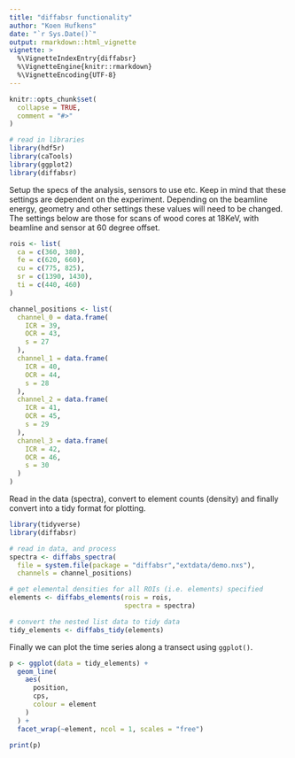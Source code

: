 ```yaml
---
title: "diffabsr functionality"
author: "Koen Hufkens"
date: "`r Sys.Date()`"
output: rmarkdown::html_vignette
vignette: >
  %\VignetteIndexEntry{diffabsr}
  %\VignetteEngine{knitr::rmarkdown}
  %\VignetteEncoding{UTF-8}
---
```


```r
knitr::opts_chunk$set(
  collapse = TRUE,
  comment = "#>"
)

# read in libraries
library(hdf5r)
library(caTools)
library(ggplot2)
library(diffabsr)
```

Setup the specs of the analysis, sensors to use etc. Keep in mind that these settings are dependent on the experiment. Depending on the beamline energy, geometry and other settings these values will need to be changed. The settings below are those for scans of wood cores at 18KeV, with beamline and sensor at 60 degree offset.

```r
rois <- list(
  ca = c(360, 380),
  fe = c(620, 660),
  cu = c(775, 825),
  sr = c(1390, 1430),
  ti = c(440, 460)
)

channel_positions <- list(
  channel_0 = data.frame(
    ICR = 39,
    OCR = 43,
    s = 27
  ),
  channel_1 = data.frame(
    ICR = 40,
    OCR = 44,
    s = 28
  ),
  channel_2 = data.frame(
    ICR = 41,
    OCR = 45,
    s = 29
  ),
  channel_3 = data.frame(
    ICR = 42,
    OCR = 46,
    s = 30
  )
)
```

Read in the data (spectra), convert to element counts (density) and finally convert into a tidy format for plotting.

```r
library(tidyverse)
library(diffabsr)

# read in data, and process
spectra <- diffabs_spectra(
  file = system.file(package = "diffabsr","extdata/demo.nxs"),
  channels = channel_positions)
```

```r
# get elemental densities for all ROIs (i.e. elements) specified
elements <- diffabs_elements(rois = rois,
                             spectra = spectra)

# convert the nested list data to tidy data
tidy_elements <- diffabs_tidy(elements)
```

Finally we can plot the time series along a transect using `ggplot()`.

```r
p <- ggplot(data = tidy_elements) +
  geom_line(
    aes(
      position,
      cps,
      colour = element
    )
  ) +
  facet_wrap(~element, ncol = 1, scales = "free")

print(p)
```
